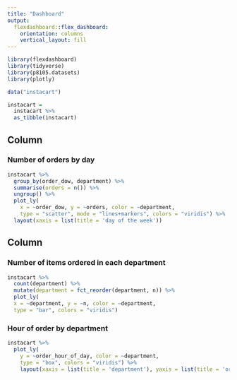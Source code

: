 ```yaml
---
title: "Dashboard"
output: 
  flexdashboard::flex_dashboard:
    orientation: columns
    vertical_layout: fill
---
```


```r
library(flexdashboard)
library(tidyverse)
library(p8105.datasets)
library(plotly)
```


```r
data("instacart")

instacart = 
  instacart %>% 
  as_tibble(instacart)
```

Column {data-width=650}
-----------------------------------------------------------------------

### Number of orders by day

```r
instacart %>%
  group_by(order_dow, department) %>% 
  summarise(orders = n()) %>%
  ungroup() %>%
  plot_ly(
    x = ~order_dow, y = ~orders, color = ~department,
    type = "scatter", mode = "lines+markers", colors = "viridis") %>%
  layout(xaxis = list(title = 'day of the week'))
```

Column {data-width=350}
-----------------------------------------------------------------------

### Number of items ordered in each department

```r
instacart %>% 
  count(department) %>% 
  mutate(department = fct_reorder(department, n)) %>% 
  plot_ly(
  x = ~department, y = ~n, color = ~department,
  type = "bar", colors = "viridis")
```

### Hour of order by department

```r
instacart %>%
  plot_ly(
    y = ~order_hour_of_day, color = ~department,
    type = "box", colors = "viridis") %>%
    layout(xaxis = list(title = 'department'), yaxis = list(title = 'order hour of day'))
```

